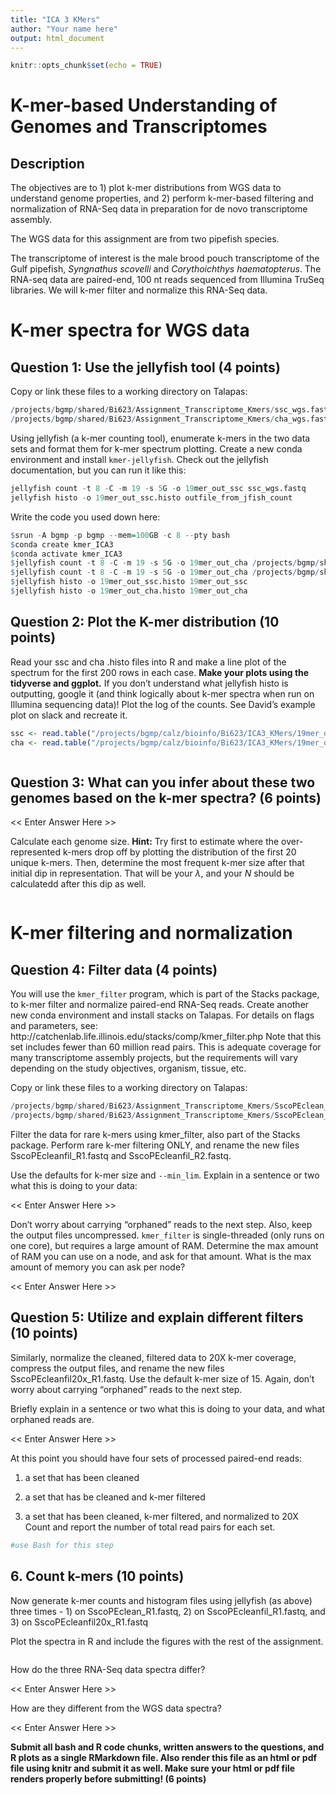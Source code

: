 ```yaml
---
title: "ICA 3 KMers"
author: "Your name here"
output: html_document
---
```


```r
knitr::opts_chunk$set(echo = TRUE)
```

# K-mer-based Understanding of Genomes and Transcriptomes 

## Description 

The objectives are to 1) plot k-mer distributions from WGS data to 
understand genome properties, and 2) perform k-mer-based filtering and normalization 
of RNA-Seq data in preparation for de novo transcriptome assembly.

The WGS data for this assignment are from two pipefish species.

The transcriptome of interest is the male brood pouch transcriptome of the Gulf pipefish, 
*Syngnathus scovelli* and *Corythoichthys haematopterus*. The RNA-seq data are paired-end, 
100 nt reads sequenced from Illumina TruSeq libraries. We will k-mer filter and normalize this 
RNA-Seq data. 

# K-mer spectra for WGS data 

## Question 1: Use the jellyfish tool (4 points)

Copy or link these files to a working directory on Talapas:

```r
/projects/bgmp/shared/Bi623/Assignment_Transcriptome_Kmers/ssc_wgs.fastq
/projects/bgmp/shared/Bi623/Assignment_Transcriptome_Kmers/cha_wgs.fastq
```

Using jellyfish (a k-mer counting tool), enumerate k-mers in the two data sets 
and format them for k-mer spectrum plotting. Create a new conda environment and 
install `kmer-jellyfish`. Check out the jellyfish documentation, but you can run it 
like this:

```r
jellyfish count -t 8 -C -m 19 -s 5G -o 19mer_out_ssc ssc_wgs.fastq
jellyfish histo -o 19mer_out_ssc.histo outfile_from_jfish_count
```

Write the code you used down here: 

```r

$srun -A bgmp -p bgmp --mem=100GB -c 8 --pty bash
$conda create kmer_ICA3
$conda activate kmer_ICA3
$jellyfish count -t 8 -C -m 19 -s 5G -o 19mer_out_cha /projects/bgmp/shared/Bi623/Assignment_Transcriptome_Kmers/ssc_wgs.fastq
$jellyfish count -t 8 -C -m 19 -s 5G -o 19mer_out_cha /projects/bgmp/shared/Bi623/Assignment_Transcriptome_Kmers/cha_wgs.fastq
$jellyfish histo -o 19mer_out_ssc.histo 19mer_out_ssc
$jellyfish histo -o 19mer_out_cha.histo 19mer_out_cha

```

## Question 2: Plot the K-mer distribution (10 points)

Read your ssc and cha .histo files into R and make a line plot of the spectrum 
for the first 200 rows in each case. **Make your plots using the tidyverse and ggplot.**
If you don’t understand what jellyfish histo is outputting, google it 
(and think logically about k-mer spectra when run on Illumina sequencing data)!
Plot the log of the counts. See David's example plot on slack and recreate it. 

```r
ssc <- read.table("/projects/bgmp/calz/bioinfo/Bi623/ICA3_KMers/19mer_out_ssc.histo")
cha <- read.table("/projects/bgmp/calz/bioinfo/Bi623/ICA3_KMers/19mer_out_cha.histo")



```

## Question 3: What can you infer about these two genomes based on the k-mer spectra? (6 points) 

<< Enter Answer Here >> 

Calculate each genome size. **Hint:** Try first to estimate where the over-represented
k-mers drop off by plotting the distribution of the first 20 unique k-mers. 
Then, determine the most frequent k-mer size after that initial dip in representation.
That will be your $\lambda$, and your $N$ should be calculatedd after this dip as 
well. 

```r


```


# K-mer filtering and normalization

## Question 4: Filter data (4 points)

You will use the `kmer_filter` program, which is part of the Stacks package, to 
k-mer filter and normalize paired-end RNA-Seq reads. Create another new conda 
environment and install stacks on Talapas. For details on flags and parameters, see:
http://catchenlab.life.illinois.edu/stacks/comp/kmer_filter.php Note that this set
includes fewer than 60 million read pairs. This is adequate coverage for many 
transcriptome assembly projects, but the requirements will vary depending on 
the study objectives, organism, tissue, etc.

Copy or link these files to a working directory on Talapas:

```r
/projects/bgmp/shared/Bi623/Assignment_Transcriptome_Kmers/SscoPEclean_R1.fastq
/projects/bgmp/shared/Bi623/Assignment_Transcriptome_Kmers/SscoPEclean_R2.fastq
```

Filter the data for rare k-mers using kmer_filter, also part of the Stacks package. 
Perform rare k-mer filtering ONLY, and rename the new files SscoPEcleanfil_R1.fastq 
and SscoPEcleanfil_R2.fastq.

Use the defaults for k-mer size and `--min_lim`. Explain in a sentence or two what 
this is doing to your data: 

<< Enter Answer Here >> 

Donʼt worry about carrying "orphaned" reads to the next step. Also, keep the 
output files uncompressed. `kmer_filter` is single-threaded (only runs on one core), 
but requires a large amount of RAM. Determine the max amount of RAM you can use on
a node, and ask for that amount. What is the max amount of memory you can ask per node?

<< Enter Answer Here >> 

## Question 5: Utilize and explain different filters (10 points)

Similarly, normalize the cleaned, filtered data to 20X k-mer coverage, compress 
the output files, and rename the new files SscoPEcleanfil20x_R1.fastq. Use the default k-mer size of 15. Again, donʼt worry 
about carrying "orphaned" reads to the next step.

Briefly explain in a sentence or two what this is doing to your data, 
and what orphaned reads are.

<< Enter Answer Here >> 

At this point you should have four sets of processed paired-end reads:

1. a set that has been cleaned

2. a set that has be cleaned and k-mer filtered

3. a set that has been cleaned, k-mer filtered, and normalized to 20X
Count and report the number of total read pairs for each set.

```r
#use Bash for this step 


```

## 6. Count k-mers (10 points)

Now generate k-mer counts and histogram files using jellyfish (as above) three times 
- 1) on SscoPEclean_R1.fastq, 2) on SscoPEcleanfil_R1.fastq, and 3) on SscoPEcleanfil20x_R1.fastq 

Plot the spectra in R and include the figures with the rest of the assignment. 

```r


```

How do the three RNA-Seq data spectra differ? 

<< Enter Answer Here >> 

How are they different from the WGS data spectra?

<< Enter Answer Here >> 

**Submit all bash and R code chunks, written answers to the questions, and R plots as a single RMarkdown file. Also render this file as an html or pdf file using knitr and submit it as well. Make sure your html or pdf file renders properly before submitting! (6 points)**

